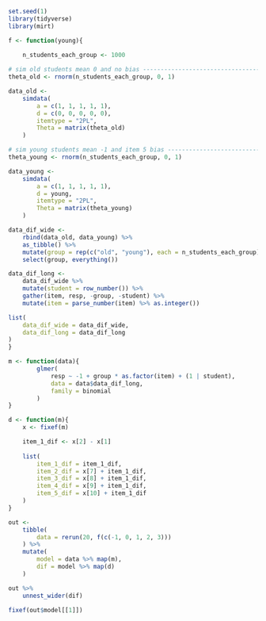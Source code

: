 
```r
set.seed(1)
library(tidyverse)
library(mirt)
```

```r
f <- function(young){
    
    n_students_each_group <- 1000

# sim old students mean 0 and no bias -------------------------------------
theta_old <- rnorm(n_students_each_group, 0, 1)

data_old <-
    simdata(
        a = c(1, 1, 1, 1, 1),
        d = c(0, 0, 0, 0, 0),
        itemtype = "2PL",
        Theta = matrix(theta_old)
    )

# sim young students mean -1 and item 5 bias ------------------------------
theta_young <- rnorm(n_students_each_group, 0, 1)

data_young <-
    simdata(
        a = c(1, 1, 1, 1, 1),
        d = young,
        itemtype = "2PL",
        Theta = matrix(theta_young)
    )

data_dif_wide <-
    rbind(data_old, data_young) %>%
    as_tibble() %>%
    mutate(group = rep(c("old", "young"), each = n_students_each_group)) %>%
    select(group, everything())

data_dif_long <- 
    data_dif_wide %>%
    mutate(student = row_number()) %>%
    gather(item, resp, -group, -student) %>%
    mutate(item = parse_number(item) %>% as.integer())

list(
    data_dif_wide = data_dif_wide,
    data_dif_long = data_dif_long
)
}
```

```r
m <- function(data){
        glmer(
            resp ~ -1 + group * as.factor(item) + (1 | student), 
            data = data$data_dif_long, 
            family = binomial
        )
}

d <- function(m){
    x <- fixef(m)

    item_1_dif <- x[2] - x[1]
    
    list(
        item_1_dif = item_1_dif,
        item_2_dif = x[7] + item_1_dif,
        item_3_dif = x[8] + item_1_dif,
        item_4_dif = x[9] + item_1_dif,
        item_5_dif = x[10] + item_1_dif
    )
}

out <- 
    tibble(
        data = rerun(20, f(c(-1, 0, 1, 2, 3)))
    ) %>% 
    mutate(
        model = data %>% map(m),
        dif = model %>% map(d)
    )

out %>% 
    unnest_wider(dif)

fixef(out$model[[1]])




```



